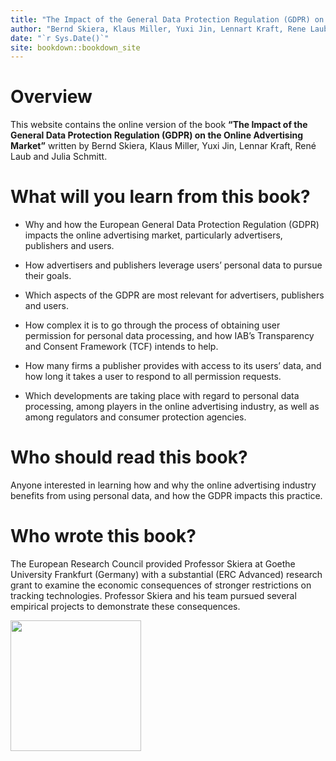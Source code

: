 ```yaml
---
title: "The Impact of the General Data Protection Regulation (GDPR) on the Online Advertising Market"
author: "Bernd Skiera, Klaus Miller, Yuxi Jin, Lennart Kraft, Rene Laub, Julia Schmitt"
date: "`r Sys.Date()`"
site: bookdown::bookdown_site
---
```


# Overview

This website contains the online version of the book **"The Impact of the General Data Protection Regulation (GDPR) on the Online Advertising Market"** written by Bernd Skiera, Klaus Miller, Yuxi Jin, Lennar Kraft, René Laub and Julia Schmitt.

# What will you learn from this book?

-   Why and how the European General Data Protection Regulation (GDPR) impacts the online advertising market, particularly advertisers, publishers and users.

-   How advertisers and publishers leverage users' personal data to pursue their goals.

-   Which aspects of the GDPR are most relevant for advertisers, publishers and users.

-   How complex it is to go through the process of obtaining user permission for personal data processing, and how IAB's Transparency and Consent Framework (TCF) intends to help.

-   How many firms a publisher provides with access to its users' data, and how long it takes a user to respond to all permission requests.

-   Which developments are taking place with regard to personal data processing, among players in the online advertising industry, as well as among regulators and consumer protection agencies.

# Who should read this book?

Anyone interested in learning how and why the online advertising industry benefits from using personal data, and how the GDPR impacts this practice.

# Who wrote this book?

The European Research Council provided Professor Skiera at Goethe University Frankfurt (Germany) with a substantial (ERC Advanced) research grant to examine the economic consequences of stronger restrictions on tracking technologies. Professor Skiera and his team pursued several empirical projects to demonstrate these consequences.

![](images/front_cover.jpg){width="209"}
